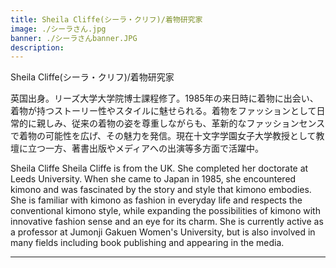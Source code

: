 ```yaml
---
title: Sheila Cliffe(シーラ・クリフ)/着物研究家
image: ./シーラさん.jpg
banner: ./シーラさんbanner.JPG
description: 
---
```


<th>Sheila Cliffe(シーラ・クリフ)/着物研究家</th>


英国出身。リーズ大学大学院博士課程修了。1985年の来日時に着物に出会い、着物が持つストーリー性やスタイルに魅せられる。着物をファッションとして日常的に親しみ、従来の着物の姿を尊重しながらも、革新的なファッションセンスで着物の可能性を広げ、その魅力を発信。現在十文字学園女子大学教授として教壇に立つ一方、著書出版やメディアへの出演等多方面で活躍中。


<th>Sheila Cliffe</th>

<Row>
Sheila Cliffe is from the UK. She completed her doctorate at Leeds University. When she came to Japan in 1985, she encountered kimono and was fascinated by the story and style that kimono embodies. She is familiar with kimono as fashion in everyday life and respects the conventional kimono style, while expanding the possibilities of kimono with innovative fashion sense and an eye for its charm. She is currently active as a professor at Jumonji Gakuen Women's University, but is also involved in many fields including book publishing and appearing in the media.
</Row>

---

